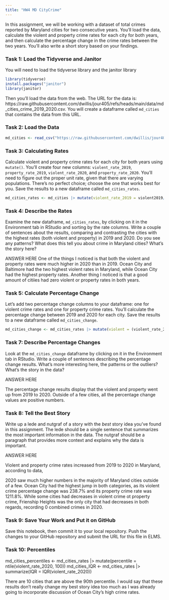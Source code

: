 ```yaml
---
title: "HW4 MD CityCrime"
---
```


In this assignment, we will be working with a dataset of total crimes reported by Maryland cities for two consecutive years. You'll load the data, calculate the violent and property crime rates for each city for both years, and then calculate the percentage change in the crime rates between the two years. You'll also write a short story based on your findings.

### Task 1: Load the Tidyverse and Janitor

You will need to load the tidyverse library and the janitor library

```r
library(tidyverse)
install.packages("janitor")
library(janitor)
```

Then you'll load the data from the web. The URL for the data is: https://raw.githubusercontent.com/dwillis/jour405/refs/heads/main/data/md_cities_crime_2019_2020.csv. You will create a dataframe called `md_cities` that contains the data from this URL.

### Task 2: Load the Data

```r
md_cities <- read_csv("https://raw.githubusercontent.com/dwillis/jour405/refs/heads/main/data/md_cities_crime_2019_2020.csv") |> clean_names()
```
### Task 3: Calculating Rates

Calculate violent and property crime rates for each city for both years using `mutate()`. You'll create four new columns: `violent_rate_2019`, `property_rate_2019`, `violent_rate_2020`, and `property_rate_2020`. You'll need to figure out the proper unit rate, given that there are varying populations. There's no perfect choice; choose the one that works best for you. Save the results to a new dataframe called `md_cities_rates`.

```r
md_cities_rates <- md_cities |> mutate(violent_rate_2019 = violent2019/pop2019 * 10000, property_rate_2019 = property2019/pop2019 * 10000, violent_rate_2020 = violent2020/pop2020 * 10000, property_rate_2020 = property2020/pop2020 * 10000)
```

### Task 4: Describe the Rates

Examine the new dataframe, `md_cities_rates`, by clicking on it in the Environment tab in RStudio and sorting by the rate columns. Write a couple of sentences about the results, comparing and contrasting the cities with the highest rates (both violent and property) in 2019 and 2020. Do you see any patterns? What does this tell you about crime in Maryland cities? What's the story here?

ANSWER HERE
One of the things I noticed is that both the violent and property rates were much higher in 2020 than in 2019. Ocean City and Baltimore had the two highest violent rates in Maryland, while Ocean City had the highest property rates. Another thing I noticed is that a good amount of citiies had zero violent or property rates in both years.


### Task 5: Calculate Percentage Change

Let's add two percentage change columns to your dataframe: one for violent crime rates and one for property crime rates. You'll calculate the percentage change between 2019 and 2020 for each city. Save the results to a new dataframe called `md_cities_change`.

```r
md_cities_change <- md_cities_rates |> mutate(violent = (violent_rate_2020 - violent_rate_2019/violent_rate_2019 * 100), property = (property_rate_2020 - property_rate_2019/property_rate_2019) * 100)
```

### Task 7: Describe Percentage Changes

Look at the `md_cities_change` dataframe by clicking on it in the Environment tab in RStudio. Write a couple of sentences describing the percentage change results. What's more interesting here, the patterns or the outliers? What's the story in the data?

ANSWER HERE

The percentage change results display that the violent and property went up from 2019 to 2020. Outside of a few cities, all the percentage change values are positive numbers. 

### Task 8: Tell the Best Story

Write up a lede and nutgraf of a story with the _best_ story idea you've found in this assignment. The lede should be a single sentence that summarizes the most important information in the data. The nutgraf should be a paragraph that provides more context and explains why the data is important.

ANSWER HERE

Violent and property crime rates increased from 2019 to 2020 in Maryland, according to data,

2020 saw much higher numbers in the majority of Maryland cities outside of a few. Ocean City had the highest jump in both categories, as its violent crime percentage change was 238.7% and its property crime rate was 1211.8%. While some cities had decreases in violent crime ot property crime, Frienship Heights was the only city that had decreases in both regards, recording 0 combined crimes in 2020.

### Task 9: Save Your Work and Put it on GitHub

Save this notebook, then commit it to your local repository. Push the changes to your GitHub repository and submit the URL for this file in ELMS.

### Task 10: Percentiles

md_cities_percentiles <- md_cities_rates |> mutate(percentile = ntile(violent_rate_2020, 100))
md_cities_IQR <- md_cities_rates |> summarize(IQR = IQR(violent_rate_2020))

There are 10 cities that are above the 90th percentile. I would say that these results don't really change my best story idea too much as I was already going to incorporate discussion of Ocean City's high crime rates.
